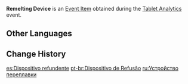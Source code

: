 {{Item Infobox
|id           = 101997
|image        = Item Remelting Device.png
|type         = Quest Items
|group        = Event Items
|description  = This device, developed by alchemist Hajanad, is cleverly designed with an internal chamber capable of withstanding high pressure and high temperature to withstand the explosion from the "remelting effect". The special valve can be opened automatically at the right time to release the fully mixed medicament smoke and provide the user with assistance in combat. However, judging from some of its details, this experiment seems to be suffering from a shortage of funds. Hajanad's research doesn't seem to be all that well-funded...
|source1      = [[The Cliffside Weirdo and a Risky Study?]]
|event        = Tablet Analytics
}}
'''Remelting Device''' is an [[Event Item]] obtained during the [[Tablet Analytics]] event.

==Other Languages==
{{Other Languages
|default_hidden = 1
|en      = Remelting Device
|zhs     = 重熔装置
|zhs_rm  = Chóngróng Zhuāngzhì
|zht     = 重熔裝置
|zht_rm  = Chóngróng Zhuāngzhì
|ja      = リメルト装置
|ja_rm   = Rimeruto Souchi
|ko      = 재용해 장치
|es      = Dispositivo refundente
|fr      = Dispositif de refonte
|ru      = Устройство переплавки
|th      = อุปกรณ์หลอมละลาย
|th_rm   = 
|vi      = Thiết Bị Tái Luyện
|de      = Umschmelzapparat
|id      = Perangkat Remelting
|pt      = Dispositivo de Refusão
}}

==Change History==
{{Change History|3.0}}

[[es:Dispositivo refundente]]
[[pt-br:Dispositivo de Refusão]]
[[ru:Устройство переплавки]]